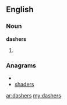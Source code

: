==English==

===Noun===
'''dashers'''

# {{plural of|[[dasher]]}}

===Anagrams===
* {{alphagram|adehrss}}
* [[shaders#English|shaders]]

[[ar:dashers]]
[[my:dashers]]